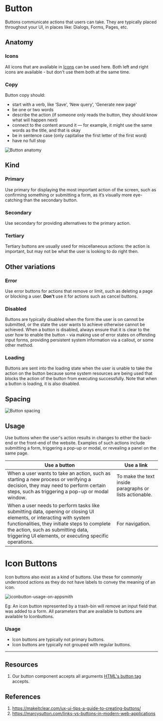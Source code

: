 

<Meta of={ButtonStories} />

[//]: # "TODO: when to renderAs button vs a"

# Button

Buttons communicate actions that users can take. They are typically placed throughout your UI, in places like: Dialogs, Forms, Pages, etc.

<Canvas of={ButtonStories.ButtonStory} />

## Anatomy

### Icons

All icons that are available in [Icons](https://design-system.appsmith.com/?path=/docs/design-system-icon--documentation) can be used here.
Both left and right icons are available - but don't use them both at the same time.

### Copy

Button copy should:

- start with a verb, like ‘Save’, ‘New query’, ‘Generate new page’
- be one or two words
- describe the action (if someone only reads the button, they should know what will happen next)
- connect to the content around it — for example, it might use the same words as the title, and that is okay
- be in sentence case (only capitalise the first letter of the first word)
- have no full stop

![Button anatomy](./docs/button-anatomy.png)

## Kind

### Primary

Use primary for displaying the most important action of the screen, such as confirming something or submitting a form, as it’s visually more eye-catching than the secondary button.

<Canvas of={ButtonStories.ButtonPrimaryStory} />

### Secondary

Use secondary for providing alternatives to the primary action.

<Canvas of={ButtonStories.ButtonSecondaryStory} />

### Tertiary

Tertiary buttons are usually used for miscellaneous actions: the action is important, but may not be what the user is looking to do right then.

<Canvas of={ButtonStories.ButtonTertiaryStory} />

## Other variations

### Error

Use error buttons for actions that remove or limit, such as deleting a page or blocking a user. **Don't** use it for actions such as cancel buttons.

<Canvas of={ButtonStories.ButtonErrorStory} />

### Disabled

Buttons are typically disabled when the form the user is on cannot be submitted, or the state the user wants to achieve otherwise cannot be achieved. When a button is disabled, always ensure that it is clear to the user how to enable the button - via making use of error states on offending input forms, providing persistent system information via a callout, or some other method.

<Canvas of={ButtonStories.ButtonDisabledStory} />

### Loading

Buttons are sent into the loading state when the user is unable to take the action on the button because some system resources are being used that blocks the action of the button from executing successfully. Note that when a button is loading, it is also disabled.

<Canvas of={ButtonStories.ButtonLoadingStory} />

## Spacing

![Button spacing](./docs/button-spacing.png)

## Usage

Use buttons when the user's action results in changes to either the back-end or the front-end of the website. Examples of such actions include submitting a form, triggering a pop-up or modal, or revealing a panel on the same page.

[//]: # "TODO: Needs improvement"

| Use a button                                                                                                                                                                                                                                                        | Use a link                                              |
| ------------------------------------------------------------------------------------------------------------------------------------------------------------------------------------------------------------------------------------------------------------------- | ------------------------------------------------------- |
| When a user wants to take an action, such as starting a new process or verifying a decision, they may need to perform certain steps, such as triggering a pop-up or modal window.                                                                                   | To make the text inside paragraphs or lists actionable. |
| When a user needs to perform tasks like submitting data, opening or closing UI elements, or interacting with system functionalities, they initiate steps to complete the action, such as submitting data, triggering UI elements, or executing specific operations. | For navigation.                                         |

# Icon Buttons

Icon buttons also exist as a kind of buttons. Use these for commonly understood actions as they do not have labels to convey the meaning of an icon.

![iconbutton-usage-on-appsmith](./docs/iconbutton-usage-on-appsmith.png)

Eg: An icon button represented by a trash-bin will remove an input field that was added to a form.
All parameters that are available to buttons are available to Iconbuttons.

### Usage

- Icon buttons are typically not primary buttons.
- Icon buttons are typically not grouped with regular buttons.

---

## Resources

1. Our button component accepts all arguments [HTML's button tag](https://developer.mozilla.org/en-US/docs/Web/API/HTMLButtonElement) accepts.

## References

1. https://makeitclear.com/ux-ui-tips-a-guide-to-creating-buttons/
2. https://marcysutton.com/links-vs-buttons-in-modern-web-applications
